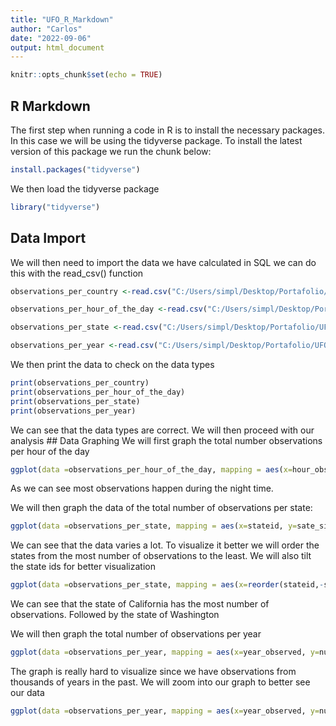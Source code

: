 ---
title: "UFO_R_Markdown"
author: "Carlos"
date: "2022-09-06"
output: html_document
---

```{r setup, include=FALSE}
knitr::opts_chunk$set(echo = TRUE)
```

## R Markdown

The first step when running a code in R is to install the necessary packages. In this case we will be using the tidyverse package. To install the latest version of this package we run the chunk below:

```{r tidyverse_install}
install.packages("tidyverse")
```

We then load the tidyverse package

```{r tidyverse_load}
library("tidyverse")
```

## Data Import

We will then need to import the data we have calculated in SQL we can do this with the read_csv() function

```{r data_import}
observations_per_country <-read.csv("C:/Users/simpl/Desktop/Portafolio/UFO_Project/UFO_Sightings_SQL_Export/Observations_Per_Country.csv", header=TRUE, stringsAsFactors=FALSE)

observations_per_hour_of_the_day <-read.csv("C:/Users/simpl/Desktop/Portafolio/UFO_Project/UFO_Sightings_SQL_Export/Observations_Per_Hour_of_the_Day.csv", header=TRUE, stringsAsFactors=FALSE)

observations_per_state <-read.csv("C:/Users/simpl/Desktop/Portafolio/UFO_Project/UFO_Sightings_SQL_Export/Observations_Per_State.csv", header=TRUE, stringsAsFactors=FALSE)

observations_per_year <-read.csv("C:/Users/simpl/Desktop/Portafolio/UFO_Project/UFO_Sightings_SQL_Export/Observations_Per_Year.csv", header=TRUE, stringsAsFactors=FALSE)


```
We then print the data to check on the data types

```{r}
print(observations_per_country)
print(observations_per_hour_of_the_day)
print(observations_per_state)
print(observations_per_year)
```
We can see that the data types are correct. We will then proceed with our analysis
## Data Graphing
We will first graph the total number observations per hour of the day
```{r}
ggplot(data =observations_per_hour_of_the_day, mapping = aes(x=hour_observed, y=number_of_observations))+ geom_bar(stat = "identity")+labs(title = "Number of Observations per Hour",x="Hour of the day",y="Total Observations")
```
As we can see most observations happen during the night time.

We will then graph the data of the total number of observations per state:

```{r}
ggplot(data =observations_per_state, mapping = aes(x=stateid, y=sate_sighting_count))+ geom_bar(stat = "identity")+labs(title = "Number of Observations per State",x="State",y="Total Observations")
```
We can see that the data varies a lot. To visualize it better we will order the states from the most number of observations to the least. We will also tilt the state ids for better visualization


```{r}
ggplot(data =observations_per_state, mapping = aes(x=reorder(stateid,-sate_sighting_count), y=sate_sighting_count))+ geom_bar(stat = "identity")+theme(axis.text.x = element_text(size = 10, angle = 90))+labs(title = "Number of Observations per State",x="State",y="Total Observations")
```

We can see that the state of California has the most number of observations. Followed by the state of Washington


We will then graph the total number of observations per year
```{r}
ggplot(data =observations_per_year, mapping = aes(x=year_observed, y=number_of_observations))+ geom_bar(stat = "identity")+labs(title = "Number of Observations per Year",x="Year",y="Total Observations")
```
The graph is really hard to visualize since we have observations from thousands of years in the past. We will zoom into our graph to better see our data

```{r}
ggplot(data =observations_per_year, mapping = aes(x=year_observed, y=number_of_observations))+ geom_bar(stat = "identity")+coord_cartesian(xlim = c(1930,2021))+labs(title = "Number of Observations per Year",x="Year",y="Total Observations")
```


